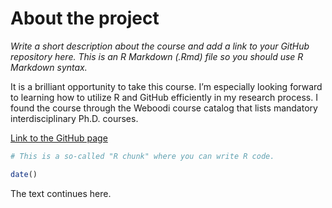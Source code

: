 
# About the project

*Write a short description about the course and add a link to your GitHub repository here. This is an R Markdown (.Rmd) file so you should use R Markdown syntax.*


It is a brilliant opportunity to take this course. I'm especially looking forward to learning how to utilize R and GitHub efficiently in my research process. 
I found the course through the Weboodi course catalog that lists mandatory interdisciplinary Ph.D. courses. 

[Link to the GitHub page](https://martkaila.github.io/IODS-project/)


```r
# This is a so-called "R chunk" where you can write R code.

date()

```
The text continues here.

